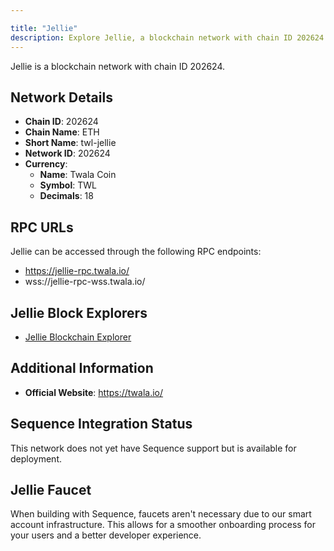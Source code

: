 ```yaml
---

title: "Jellie"
description: Explore Jellie, a blockchain network with chain ID 202624. Learn about its native currency, Twala Coin, and how to interact with the network.
---
```




Jellie is a blockchain network with chain ID 202624.

## Network Details

- **Chain ID**: 202624
- **Chain Name**: ETH
- **Short Name**: twl-jellie
- **Network ID**: 202624
- **Currency**: 
  - **Name**: Twala Coin
  - **Symbol**: TWL
  - **Decimals**: 18

## RPC URLs

Jellie can be accessed through the following RPC endpoints:

- https://jellie-rpc.twala.io/
- wss://jellie-rpc-wss.twala.io/

## Jellie Block Explorers

- [Jellie Blockchain Explorer](https://jellie.twala.io)

## Additional Information

- **Official Website**: https://twala.io/

## Sequence Integration Status

This network does not yet have Sequence support but is available for deployment.

## Jellie Faucet

When building with Sequence, faucets aren't necessary due to our smart account infrastructure. This allows for a smoother onboarding process for your users and a better developer experience.
